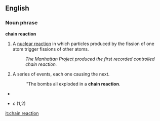 ==English==

===Noun phrase===
'''chain reaction'''

# {{physics}} A [[nuclear reaction]] in which particles produced by the fission of one atom trigger fissions of other atoms.
#: ''The Manhattan Project produced the first recorded controlled chain reaction.''
# {{idiom}} A series of events, each one causing the next.
#:''The bombs all exploded in a '''chain reaction'''.
*{{hu1|láncreakció}}
*{{sv1|kedjereaktion}} ''c'' (1,2)

[[it:chain reaction]]
